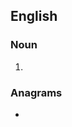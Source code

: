 {{also|Yieldings}}
==English==

===Noun===
{{head|en|noun form}}

# {{plural of|en|yielding}}

===Anagrams===
* {{anagrams|en|a=degiilnsy|yield sign}}